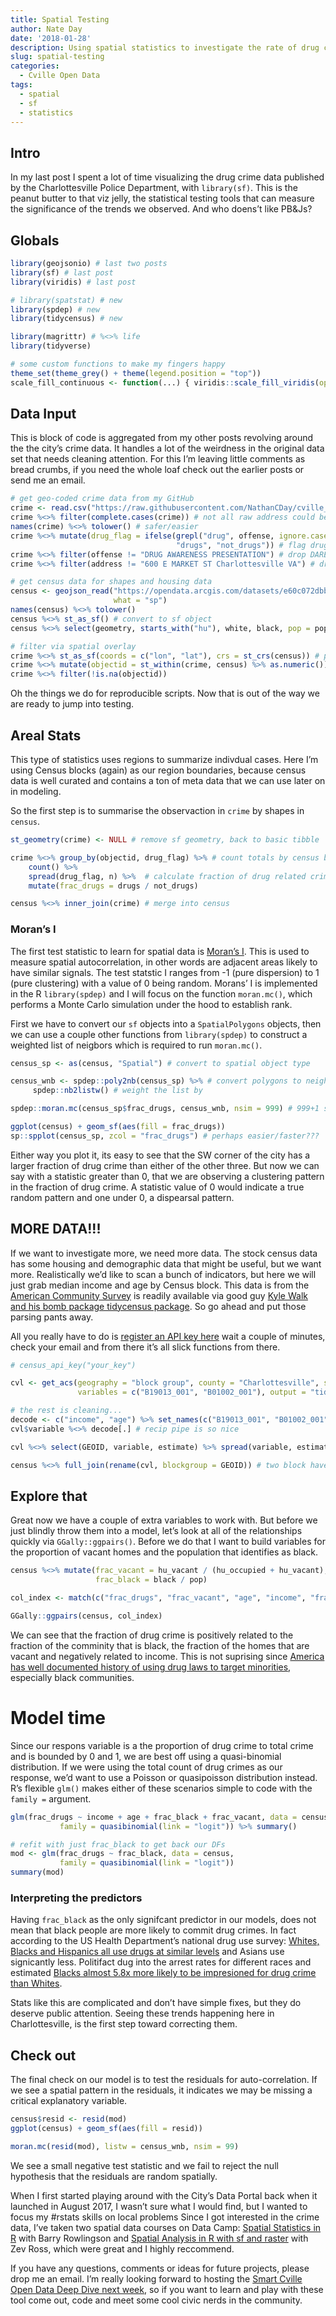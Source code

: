 ```yaml
---
title: Spatial Testing
author: Nate Day
date: '2018-01-28'
description: Using spatial statistics to investigate the rate of drug crime in Cville's census blocks.
slug: spatial-testing
categories:
  - Cville Open Data
tags:
  - spatial
  - sf
  - statistics
---
```


## Intro

In my last post I spent a lot of time visualizing the drug crime data published by the Charlottesville Police Department, with `library(sf)`. This is the peanut butter to that viz jelly, the statistical testing tools that can measure the significance of the trends we observed. And who doens't like PB&Js?

## Globals
```r
library(geojsonio) # last two posts
library(sf) # last post
library(viridis) # last post

# library(spatstat) # new
library(spdep) # new
library(tidycensus) # new

library(magrittr) # %<>% life
library(tidyverse)

# some custom functions to make my fingers happy
theme_set(theme_grey() + theme(legend.position = "top"))
scale_fill_continuous <- function(...) { viridis::scale_fill_viridis(option = "A", ...) }
```

## Data Input

This is block of code is aggregated from my other posts revolving around the the city's crime data. It handles a lot of the weirdness in the original data set that needs cleaning attention. For this I'm leaving little comments as bread crumbs, if you need the whole loaf check out the earlier posts or send me an email.

```r
# get geo-coded crime data from my GitHub
crime <- read.csv("https://raw.githubusercontent.com/NathanCDay/cville_crime/master/crime_geocode.csv")
crime %<>% filter(complete.cases(crime)) # not all raw address could be geo_coded
names(crime) %<>% tolower() # safer/easier
crime %<>% mutate(drug_flag = ifelse(grepl("drug", offense, ignore.case = TRUE),
                                     "drugs", "not_drugs")) # flag drug related crimes
crime %<>% filter(offense != "DRUG AWARENESS PRESENTATION") # drop DARE class (90's kids hands up)
crime %<>% filter(address != "600 E MARKET ST Charlottesville VA") # drop the Police Station block (fishy)

# get census data for shapes and housing data
census <- geojson_read("https://opendata.arcgis.com/datasets/e60c072dbb734454a849d21d3814cc5a_14.geojson",
                       what = "sp")
names(census) %<>% tolower()
census %<>% st_as_sf() # convert to sf object
census %<>% select(geometry, starts_with("hu"), white, black, pop = population, objectid, blockgroup) # select important columns

# filter via spatial overlay
crime %<>% st_as_sf(coords = c("lon", "lat"), crs = st_crs(census)) # project crime onto census CRS
crime %<>% mutate(objectid = st_within(crime, census) %>% as.numeric()) # returns NA for those outside
crime %<>% filter(!is.na(objectid))

```

Oh the things we do for reproducible scripts. Now that is out of the way we are ready to jump into testing.

## Areal Stats

This type of statistics uses regions to summarize indivdual cases. Here I'm using Census blocks (again) as our region boundaries, because census data is well curated and contains a ton of meta data that we can use later on in modeling.

So the first step is to summarise the observaction in `crime` by shapes in `census`.

```r
st_geometry(crime) <- NULL # remove sf geometry, back to basic tibble

crime %<>% group_by(objectid, drug_flag) %>% # count totals by census block
    count() %>%
    spread(drug_flag, n) %>%  # calculate fraction of drug related crime
    mutate(frac_drugs = drugs / not_drugs)

census %<>% inner_join(crime) # merge into census
```

### Moran's I

The first test statistic to learn for spatial data is [Moran's I](https://en.wikipedia.org/wiki/Moran%27s_I). This is used to measure spatial autocorrelation, in other words are adjacent areas likely to have similar signals. The test statstic I ranges from -1 (pure dispersion) to 1 (pure clustering) with a value of 0 being random. Morans' I is implemented in the R `library(spdep)` and I will focus on the function `moran.mc()`, which performs a Monte Carlo simulation under the hood to establish rank.

First we have to convert our `sf` objects into a `SpatialPolygons` objects, then we can use a couple other functions from `library(spdep)` to construct a weighted list of neigbors which is required to run `moran.mc()`.

```r
census_sp <- as(census, "Spatial") # convert to spatial object type

census_wnb <- spdep::poly2nb(census_sp) %>% # convert polygons to neighbor list
     spdep::nb2listw() # weight the list by 

spdep::moran.mc(census_sp$frac_drugs, census_wnb, nsim = 999) # 999+1 simulations

ggplot(census) + geom_sf(aes(fill = frac_drugs))
sp::spplot(census_sp, zcol = "frac_drugs") # perhaps easier/faster???
```

Either way you plot it, its easy to see that the SW corner of the city has a larger fraction of drug crime than either of the other three. But now we can say with a statistic greater than 0, that we are observing a clustering pattern in the fraction of drug crime. A statistic value of 0 would indicate a true random pattern and one under 0, a dispearsal pattern.

## MORE DATA!!!

If we want to investigate more, we need more data. The stock census data has some housing and demographic data that might be useful, but we want more. Realistically we'd like to scan a bunch of indicators, but here we will just grab median income and age by Census block. This data is from the [American Community Survey](https://www.census.gov/programs-surveys/acs/) is readily available via good guy [Kyle Walk and his bomb package tidycensus package](https://walkerke.github.io/2017/05/tidycensus-every-tract/). So go ahead and put those parsing pants away.

All you really have to do is [register an API key here](https://api.census.gov/data/key_signup.html) wait a couple of minutes, check your email and from there it's all slick functions from there.

```r

# census_api_key("your_key")

cvl <- get_acs(geography = "block group", county = "Charlottesville", state = "VA",
               variables = c("B19013_001", "B01002_001"), output = "tidy") # income & age

# the rest is cleaning...
decode <- c("income", "age") %>% set_names(c("B19013_001", "B01002_001")) # named vecs ftw
cvl$variable %<>% decode[.] # recip pipe is so nice

cvl %<>% select(GEOID, variable, estimate) %>% spread(variable, estimate) # spread to tidy

census %<>% full_join(rename(cvl, blockgroup = GEOID)) # two block have missing income values

```

## Explore that

Great now we have a couple of extra variables to work with. But before we just blindly throw them into a model, let's look at all of the relationships quickly via `GGally::ggpairs()`. Before we do that I want to build variables for the proportion of vacant homes and the population that identifies as black.

```r
census %<>% mutate(frac_vacant = hu_vacant / (hu_occupied + hu_vacant),
                   frac_black = black / pop)

col_index <- match(c("frac_drugs", "frac_vacant", "age", "income", "frac_black"), names(census))

GGally::ggpairs(census, col_index)

```

We can see that the fraction of drug crime is positively related to the fraction of the comminity that is black, the fraction of the homes that are vacant and negatively related to income. This is not suprising since [America has well documented history of using drug laws to target minorities](http://www.drugpolicy.org/issues/race-and-drug-war), especially black communities.

# Model time

Since our respons variable is a the proportion of drug crime to total crime and is bounded by 0 and 1, we are best off using a quasi-binomial distribution. If we were using the total count of drug crimes as our response, we'd want to use a Poisson or quasipoisson distribution instead. R's flexible `glm()` makes either of these scenarios simple to code with the `family = ` argument.

```r

glm(frac_drugs ~ income + age + frac_black + frac_vacant, data = census,
           family = quasibinomial(link = "logit")) %>% summary()

# refit with just frac_black to get back our DFs
mod <- glm(frac_drugs ~ frac_black, data = census,
           family = quasibinomial(link = "logit"))
summary(mod)
```

### Interpreting the predictors

Having `frac_black` as the only signifcant predictor in our models, does not mean that black people are more likely to commit drug crimes. In fact according to the US Health Department's national drug use survey: [Whites, Blacks and Hispanics all use drugs at similar levels](https://www.samhsa.gov/data/sites/default/files/NSDUHresultsPDFWHTML2013/Web/NSDUHresults2013.pdf) and Asians use signicantly less. Politifact dug into the arrest rates for different races and estimated [Blacks almost 5.8x more likely to be impresioned for drug crime than Whites](http://www.politifact.com/punditfact/statements/2016/jul/13/van-jones/van-jones-claim-drug-use-imprisonment-rates-blacks/).

Stats like this are complicated and don't have simple fixes, but they do deserve public attention. Seeing these trends happening here in Charlottesville, is the first step toward correcting them.

## Check out

The final check on our model is to test the residuals for auto-correlation. If we see a spatial pattern in the residuals, it indicates we may be missing a critical explanatory variable.

```r

census$resid <- resid(mod)
ggplot(census) + geom_sf(aes(fill = resid))

moran.mc(resid(mod), listw = census_wnb, nsim = 99)

```

We see a small negative test statistic and we fail to reject the null hypothesis that the residuals are random spatially.

When I first started playing around with the City's Data Portal back when it launched in August 2017, I wasn't sure what I would find, but I wanted to focus my #rstats skills on local problems Since I got interested in the crime data, I've taken two spatial data courses on Data Camp: [Spatial Statistics in R](https://www.datacamp.com/courses/spatial-statistics-in-r) with Barry Rowlingson and [Spatial Analysis in R with sf and raster](https://www.datacamp.com/courses/spatial-analysis-in-r-with-sf-and-raster) with Zev Ross, which were great and I highly reccommend.

If you have any questions, comments or ideas for future projects, please drop me an email. I'm really looking forward to hosting the [Smart Cville Open Data Deep Dive next week](https://www.smartcville.com/events/10/open-data-deep-dive-crime-data-drug-offenses/), so if you want to learn and play with these tool come out, code and meet some cool civic nerds in the community.
